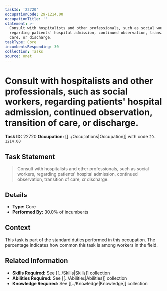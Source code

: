 ```yaml
---
taskId: '22720'
occupationCode: 29-1214.00
occupationTitle: ''
statement: >-
  Consult with hospitalists and other professionals, such as social workers,
  regarding patients' hospital admission, continued observation, transition of
  care, or discharge.
taskType: Core
incumbentsResponding: 30
collection: Tasks
source: onet
---
```

# Consult with hospitalists and other professionals, such as social workers, regarding patients' hospital admission, continued observation, transition of care, or discharge.

**Task ID:** 22720
**Occupation:** [[../Occupations|Occupation]] with code `29-1214.00`

## Task Statement

> Consult with hospitalists and other professionals, such as social workers, regarding patients' hospital admission, continued observation, transition of care, or discharge.

## Details

- **Type:** Core
- **Performed By:** 30.0% of incumbents

## Context

This task is part of the standard duties performed in this occupation. The percentage indicates how common this task is among workers in the field.

## Related Information

- **Skills Required:** See [[../Skills|Skills]] collection
- **Abilities Required:** See [[../Abilities|Abilities]] collection
- **Knowledge Required:** See [[../Knowledge|Knowledge]] collection
